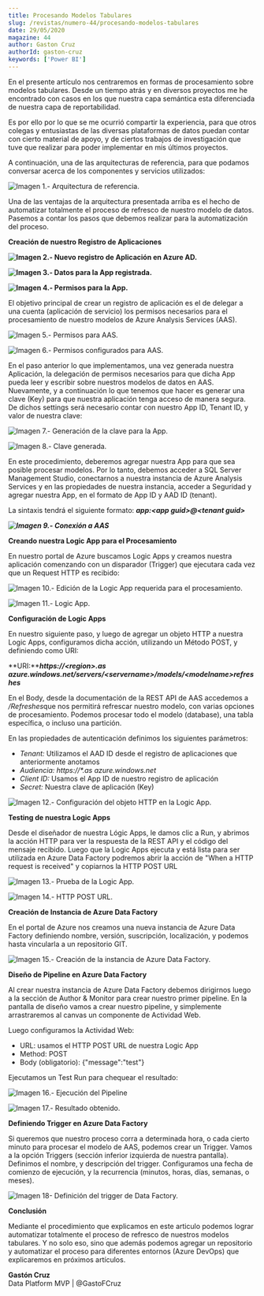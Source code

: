 ```yaml
---
title: Procesando Modelos Tabulares
slug: /revistas/numero-44/procesando-modelos-tabulares
date: 29/05/2020
magazine: 44
author: Gaston Cruz
authorId: gaston-cruz
keywords: ['Power BI']
---
```






En el presente artículo nos centraremos en formas de procesamiento sobre modelos tabulares. Desde un tiempo atrás y en diversos proyectos me he encontrado con casos en los que nuestra capa semántica esta diferenciada de nuestra capa de reportabilidad.

Es por ello por lo que se me ocurrió compartir la experiencia, para que otros colegas y entusiastas de las diversas plataformas de datos puedan contar con cierto material de apoyo, y de ciertos trabajos de investigación que tuve que realizar para poder implementar en mis últimos proyectos.

A continuación, una de las arquitecturas de referencia, para que podamos conversar acerca de los componentes y servicios utilizados:

![Imagen 1.- Arquitectura de referencia.](../../../images/numero44/procesando-modelos-tabulares/image1.jpg)

Una de las ventajas de la arquitectura presentada arriba es el hecho de automatizar totalmente el proceso de refresco de nuestro modelo de datos. Pasemos a contar los pasos que debemos realizar para la automatización del proceso.

**Creación de nuestro Registro de Aplicaciones**

**![Imagen 2.- Nuevo registro de Aplicación en Azure AD.](../../../images/numero44/procesando-modelos-tabulares/image2.png)**

**![Imagen 3.- Datos para la App registrada.](../../../images/numero44/procesando-modelos-tabulares/image3.png)**

**![Imagen 4.- Permisos para la App.](../../../images/numero44/procesando-modelos-tabulares/image4.png)**

El objetivo principal de crear un registro de aplicación es el de delegar a una cuenta (aplicación de servicio) los permisos necesarios para el procesamiento de nuestro modelos de Azure Analysis Services (AAS).

![Imagen 5.- Permisos para AAS.](../../../images/numero44/procesando-modelos-tabulares/image5.png)



![Imagen 6.- Permisos configurados para AAS.](../../../images/numero44/procesando-modelos-tabulares/image6.png)

En el paso anterior lo que implementamos, una vez generada nuestra Aplicación, la delegación de permisos necesarios para que dicha App pueda leer y escribir sobre nuestros modelos de datos en AAS. Nuevamente, y a continuación lo que tenemos que hacer es generar una clave (Key) para que nuestra aplicación tenga acceso de manera segura. De dichos settings será necesario contar con nuestro App ID, Tenant ID, y valor de nuestra clave:

![Imagen 7.- Generación de la clave para la App.](../../../images/numero44/procesando-modelos-tabulares/image7.png)

![Imagen 8.- Clave generada.](../../../images/numero44/procesando-modelos-tabulares/image8.png)

En este procedimiento, deberemos agregar nuestra App para que sea posible procesar modelos. Por lo tanto, debemos acceder a SQL Server Management Studio, conectarnos a nuestra instancia de Azure Analysis Services y en las propiedades de nuestra instancia, acceder a Seguridad y agregar nuestra App, en el formato de App ID y AAD ID (tenant).

La sintaxis tendrá el siguiente formato: ***app:&lt;app guid&gt;@&lt;tenant guid&gt;***

***![Imagen 9.- Conexión a AAS](../../../images/numero44/procesando-modelos-tabulares/image9.png)***

**Creando nuestra Logic App para el Procesamiento**

En nuestro portal de Azure buscamos Logic Apps y creamos nuestra aplicación comenzando con un disparador (Trigger) que ejecutara cada vez que un Request HTTP es recibido:

![Imagen 10.- Edición de la Logic App requerida para el procesamiento.](../../../images/numero44/procesando-modelos-tabulares/image10.png)

![Imagen 11.- Logic App.](../../../images/numero44/procesando-modelos-tabulares/image11.png)

**Configuración de Logic Apps**

En nuestro siguiente paso, y luego de agregar un objeto HTTP a nuestra Logic Apps, configuramos dicha acción, utilizando un Método POST, y definiendo como URI:

**URI:*****https://&lt;region&gt;.as azure.windows.net/servers/&lt;servername&gt;/models/&lt;modelname&gt;refreshes***

En el Body, desde la documentación de la REST API de AAS accedemos a */Refreshes*que nos permitirá refrescar nuestro modelo, con varias opciones de procesamiento. Podemos procesar todo el modelo (database), una tabla específica, o incluso una partición.

En las propiedades de autenticación definimos los siguientes parámetros:

- *Tenant:* Utilizamos el AAD ID desde el registro de aplicaciones que anteriormente anotamos
- *Audiencia:* *https://\*.as azure.windows.net*
- *Client ID:* Usamos el App ID de nuestro registro de aplicación
- *Secret:* Nuestra clave de aplicación (Key)​


![Imagen 12.- Configuración del objeto HTTP en la Logic App.](../../../images/numero44/procesando-modelos-tabulares/image12.png)





**Testing de nuestra Logic Apps**

Desde el diseñador de nuestra Lógic Apps, le damos clic a Run, y abrimos la acción HTTP para ver la respuesta de la REST API y el código del mensaje recibido. Luego que la Logic Apps ejecuta y está lista para ser utilizada en Azure Data Factory podremos abrir la acción de "When a HTTP request is received" y copiarnos la HTTP POST URL

![Imagen 13.- Prueba de la Logic App.](../../../images/numero44/procesando-modelos-tabulares/image13.png)

![Imagen 14.- HTTP POST URL.](../../../images/numero44/procesando-modelos-tabulares/image14.png)

**Creación de Instancia de Azure Data Factory**

En el portal de Azure nos creamos una nueva instancia de Azure Data Factory definiendo nombre, versión, suscripción, localización, y podemos hasta vincularla a un repositorio GIT.​

![Imagen 15.- Creación de la instancia de Azure Data Factory.](../../../images/numero44/procesando-modelos-tabulares/image15.png)

**Diseño de Pipeline en Azure Data Factory**

Al crear nuestra instancia de Azure Data Factory debemos dirigirnos luego a la sección de Author & Monitor para crear nuestro primer pipeline. En la pantalla de diseño vamos a crear nuestro pipeline, y simplemente arrastraremos al canvas un componente de Actividad Web.

Luego configuramos la Actividad Web:

- URL: usamos el HTTP POST URL de nuestra Logic App
- Method: POST
- Body (obligatorio): \{"message":"test"\}


Ejecutamos un Test Run para chequear el resultado:

![Imagen 16.- Ejecución del Pipeline](../../../images/numero44/procesando-modelos-tabulares/image16.png)

![Imagen 17.- Resultado obtenido.](../../../images/numero44/procesando-modelos-tabulares/image17.png)

**Definiendo Trigger en Azure Data Factory**

Si queremos que nuestro proceso corra a determinada hora, o cada cierto minuto para procesar el modelo de AAS, podemos crear un Trigger. Vamos a la opción Triggers (sección inferior izquierda de nuestra pantalla). Definimos el nombre, y descripción del trigger. Configuramos una fecha de comienzo de ejecución, y la recurrencia (minutos, horas, días, semanas, o meses).

![Imagen 18- Definición del trigger de Data Factory.](../../../images/numero44/procesando-modelos-tabulares/image18.png)

**Conclusión**

Mediante el procedimiento que explicamos en este articulo podemos lograr automatizar totalmente el proceso de refresco de nuestros modelos tabulares. Y no solo eso, sino que además podemos agregar un repositorio y automatizar el proceso para diferentes entornos (Azure DevOps) que explicaremos en próximos artículos.



**Gastón Cruz** <br />
Data Platform MVP | @GastoFCruz

